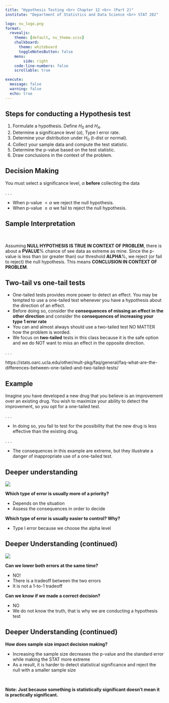 ```yaml
---
title: "Hypothesis Testing <br> Chapter 12 <br> (Part 2)"
institute: "Department of Statistics and Data Science <br> STAT 202"

logo: nu_logo.png
format: 
  revealjs:
    theme: [default, nu_theme.scss]
    chalkboard:
      theme: whiteboard
      toggleNotesButton: false
    menu:
        side: right
    code-line-numbers: false
    scrollable: true

execute:
  message: false
  warning: false
  echo: true
---
```


## Steps for conducting a Hypothesis test

1.  Formulate a hypothesis. Define $H_0$ and $H_A$.
2.  Determine a significance level ($\alpha$), Type I error rate.
3.  Determine your distribution under $H_0$ (t-dist or normal).
4.  Collect your sample data and compute the test statistic.
5.  Determine the p-value based on the test statistic.
6.  Draw conclusions in the context of the problem.

## Decision Making

You must select a significance level, $\alpha$ **before** collecting the data

. . .

-   When p-value $< \alpha$ we reject the null hypothesis.
-   When p-value $\geq \alpha$ we fail to reject the null hypothesis.

## Sample Interpretation

<br>

Assuming **NULL HYPOTHESIS IS TRUE IN CONTEXT OF PROBLEM**, there is about a **PVALUE**% chance of see data as extreme as mine. Since the p-value is less than (or greater than) our threshold **ALPHA**%, we reject (or fail to reject) the null hypothesis. This means **CONCLUSION IN CONTEXT OF PROBLEM**.

## Two-tail vs one-tail tests {.smaller}

::: incremental
-   One-tailed tests provides more power to detect an effect. You may be tempted to use a one-tailed test whenever you have a hypothesis about the direction of an effect.
-   Before doing so, consider the **consequences of missing an effect in the other direction** and consider the **consequences of increasing your type 1 error rate**
-   You can and almost always should use a two-tailed test NO MATTER how the problem is worded.
-   We focus on **two-tailed** tests in this class because it is the safe option and we do NOT want to miss an effect in the opposite direction.
:::

. . .

https://stats.oarc.ucla.edu/other/mult-pkg/faq/general/faq-what-are-the-differences-between-one-tailed-and-two-tailed-tests/

## Example

Imagine you have developed a new drug that you believe is an improvement over an existing drug. You wish to maximize your ability to detect the improvement, so you opt for a one-tailed test.

. . .

-   In doing so, you fail to test for the possibility that the new drug is less effective than the existing drug.

. . .

-   The consequences in this example are extreme, but they illustrate a danger of inappropriate use of a one-tailed test.

## Deeper understanding

::: {.absolute top="0%" left="90%" width="100"}
![](images_lecture/participate_icon.png)
:::

**Which type of error is usually more of a priority?**

::: incremental
-   Depends on the situation
-   Assess the consequences in order to decide
:::

**Which type of error is usually easier to control? Why?**

::: incremental
-   Type I error because we choose the alpha level
:::

## Deeper Understanding (continued)

::: {.absolute top="0%" left="90%" width="100"}
![](images_lecture/participate_icon.png)
:::

**Can we lower both errors at the same time?**

::: incremental
-   NO!
-   There is a tradeoff between the two errors
-   It is not a 1-to-1 tradeoff
:::

**Can we know if we made a correct decision?**

::: incremental
-   NO
-   We do not know the truth, that is why we are conducting a hypothesis test
:::

## Deeper Understanding (continued) {.smaller}

**How does sample size impact decision making?**

::: incremental
-   Increasing the sample size decreases the p-value and the standard error while making the STAT more extreme
-   As a result, it is harder to detect statistical significance and reject the null with a smaller sample size
:::

<br>

:::{.footer}
**Note: Just because something is statistically significant doesn't mean it is practically significant.**
:::

